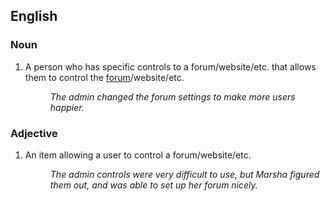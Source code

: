 ==English==
===Noun===
#A person who has specific controls to a forum/website/etc. that allows them to control the [[forum]]/website/etc.
#:''The admin changed the forum settings to make more users happier.''
===Adjective===
#An item allowing a user to control a forum/website/etc.
#:''The admin controls were very difficult to use, but Marsha figured them out, and was able to set up her forum nicely.''